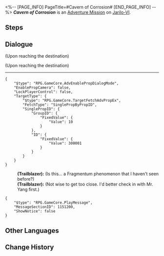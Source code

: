 <%-- [PAGE_INFO]
PageTitle=#Cavern of Corrosion#
[END_PAGE_INFO] --%>
{{Stub|Dialogue.}}
{{Mission Infobox
|id            = 4010125
|title         = 
|image         = <!--Mission Cavern of Corrosion.png-->
|type          = Adventure
|event_name    = 
|chapter       = 
|requirements  = [[Trailblaze Mission]] ''[[Soldiers Stay Silent]]'' completed
|summary       = <!--official mission summary from Fate's Atlas-->
|characters    = Trailblazer
|startLocation = [[Jarilo-VI]] - [[Corridor of Fading Echoes]]
|world         = Jarilo-VI
|area          = Corridor of Fading Echoes
|prev          = 
|next          = ???
|rewards       = 
}}
'''''Cavern of Corrosion''''' is an [[Adventure Mission]] on [[Jarilo-VI]].

==Steps==


<!--
==Gameplay Notes==

--><!--
==Trial Character==

-->
==Dialogue==
{{Stub Dialogue}}
;(Upon reaching the destination)

;(Upon reaching the destination)
:<!--1-second delay-->
----
<pre>{
	"$type": "RPG.GameCore.AdvEnablePropDialogMode",
	"EnablePropCamera": false,
	"LockPlayerControl": false,
	"TargetType": {
		"$type": "RPG.GameCore.TargetFetchAdvPropEx",
		"FetchType": "SinglePropByPropID",
		"SinglePropID": {
			"GroupID": {
				"FixedValue": {
					"Value": 10
				}
			},
			"ID": {
				"FixedValue": {
					"Value": 300001
				}
			}
		}
	}
}</pre>
:'''(Trailblazer):''' (Is this... a Fragmentum phenomenon that I haven't seen before?)
:'''(Trailblazer):''' (Not wise to get too close. I'd better check in with Mr. Yang first.)
<pre>{
	"$type": "RPG.GameCore.PlayMessage",
	"MessageSectionID": 1151200,
	"ShowNotice": false
}</pre>
{{Dialogue End}}

==Other Languages==
{{Other Languages
|en   = Cavern of Corrosion
|zhs  = 「侵蚀隧洞」
|zht  = 「侵蝕隧洞」
|ja   = 「侵蝕トンネル」
|ko   = 「침식된 터널」
|es   = Caverna de la corrosión
|fr   = Caverne de la corrosion
|ru   = Пещера коррозии
|th   = "Cavern of Corrosion"
|vi   = "Hang Động Xâm Thực"
|de   = Höhle der Korrosion
|id   = "Cavern of Corrosion"
|pt   = Caverna da Corrosão
}}

==Change History==
{{Change History|1.0}}
